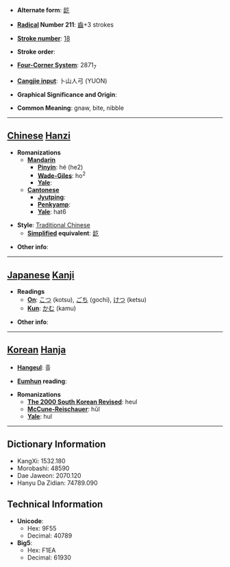 * '''Alternate form''': [[龁]]

* '''[[Wiktionary:Chinese radical index| Radical]] Number 211''': [[Wiktionary:Chinese radical index 齒|齒]]+3 strokes

* '''[[Wiktionary:Chinese total strokes index|Stroke number]]''': [[Wiktionary:Chinese total strokes index 18|18]]

* '''Stroke order''': 

* '''[[Wiktionary:Chinese four corner index|Four-Corner System]]''': 2871<sub>7</sub>

* '''[[Wiktionary:Chinese Cangjie index|Cangjie input]]''': 卜山人弓 (YUON)

* '''Graphical Significance and Origin''': 

* '''Common Meaning''': gnaw, bite, nibble

----

== [[Chinese]] [[Hanzi]] ==

* '''Romanizations'''
** '''[[Mandarin]]'''
*** '''[[Pinyin]]''': hé (he2)
*** '''[[Wade-Giles]]''': ho<sup>2</sup>
*** '''[[Yale]]''': 
** '''[[Cantonese]]'''
*** '''[[Jyutping]]''':
*** '''[[Penkyamp]]''': 
*** '''[[Yale]]''': hat6

* '''Style''': [[Traditional Chinese]] 
** '''[[Simplified Chinese|Simplified]] equivalent''': [[龁]]

* '''Other info''': 

----

== [[Japanese]] [[Kanji]] ==

* '''Readings'''
** '''[[On]]''': [[こつ]] (kotsu), [[ごち]] (gochi), [[けつ]] (ketsu)
** '''[[Kun]]''': [[かむ]] (kamu)

* '''Other info''':  

----

== [[Korean]] [[Hanja]] ==

* '''[[Hangeul]]''': 흘

* '''[[Eumhun]] reading''': 

* '''Romanizations'''
** '''[[The 2000 South Korean Revised Romanization|The 2000 South Korean Revised]]''': heul
** '''[[McCune-Reischauer]]''': hŭl
** '''[[Yale]]''': hul

----

== Dictionary Information ==

* KangXi: 1532.180
* Morobashi: 48590
* Dae Jaweon: 2070.120
* Hanyu Da Zidian: 74789.090

== Technical Information ==

* '''Unicode''':
** Hex: 9F55
** Decimal: 40789
* '''Big5''':
** Hex: F1EA
** Decimal: 61930